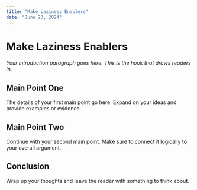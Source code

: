 ```yaml
---
title: "Make Laziness Enablers"
date: "June 23, 2024"
---
```


# Make Laziness Enablers

*Your introduction paragraph goes here. This is the hook that draws readers in.*

## Main Point One

The details of your first main point go here. Expand on your ideas and provide examples or evidence.

## Main Point Two

Continue with your second main point. Make sure to connect it logically to your overall argument.

## Conclusion

Wrap up your thoughts and leave the reader with something to think about.
